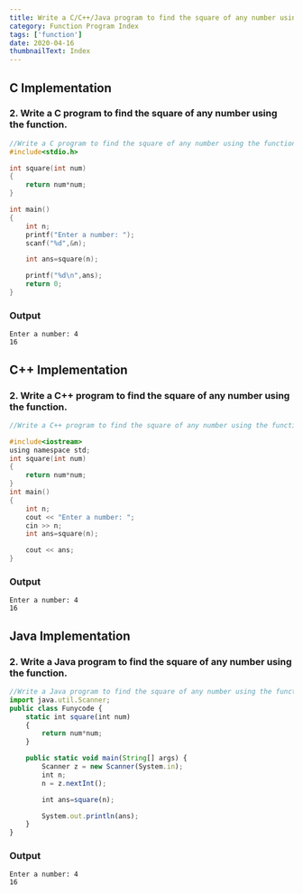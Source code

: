 ```yaml
---
title: Write a C/C++/Java program to find the square of any number using the function.
category: Function Program Index
tags: ['function']
date: 2020-04-16
thumbnailText: Index
---
```


## C Implementation
### 2. Write a C program to find the square of any number using the function.
```c
//Write a C program to find the square of any number using the function.
#include<stdio.h>

int square(int num)
{
    return num*num;
}

int main()
{
    int n;
    printf("Enter a number: ");
    scanf("%d",&n);

    int ans=square(n);

    printf("%d\n",ans);
    return 0;
}
```
### Output
```
Enter a number: 4
16
```

## C++ Implementation
### 2. Write a C++ program to find the square of any number using the function.
```c
//Write a C++ program to find the square of any number using the function.

#include<iostream>
using namespace std;
int square(int num)
{
    return num*num;
}
int main()
{
    int n;
    cout << "Enter a number: ";
    cin >> n;
    int ans=square(n);

    cout << ans;
}
```
### Output
```
Enter a number: 4
16
```

## Java Implementation
### 2. Write a Java program to find the square of any number using the function.
```js
//Write a Java program to find the square of any number using the function.
import java.util.Scanner;
public class Funycode {
    static int square(int num)
    {
        return num*num;
    }

    public static void main(String[] args) {
        Scanner z = new Scanner(System.in);
        int n;
        n = z.nextInt();

        int ans=square(n);

        System.out.println(ans);
    }
}
```
### Output
```
Enter a number: 4
16
```
